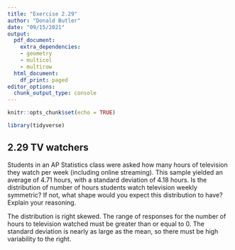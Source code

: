 ```yaml
---
title: "Exercise 2.29"
author: "Donald Butler"
date: "09/15/2021"
output:
  pdf_document:
    extra_dependencies:
    - geometry
    - multicol
    - multirow
  html_document:
    df_print: paged
editor_options:
  chunk_output_type: console
---
```


```r
knitr::opts_chunk$set(echo = TRUE)
```

```r
library(tidyverse)
```

## 2.29 TV watchers

Students in an AP Statistics class were asked how many hours of television they watch per week (including online streaming). This sample yielded an average of 4.71 hours, with a standard deviation of 4.18 hours. Is the distribution of number of hours students watch television weekly symmetric? If not, what shape would you expect this distribution to have? Explain your reasoning.


The distribution is right skewed. The range of responses for the number of hours to television watched must be greater than or equal to 0. The standard deviation is nearly as large as the mean, so there must be high variability to the right.


